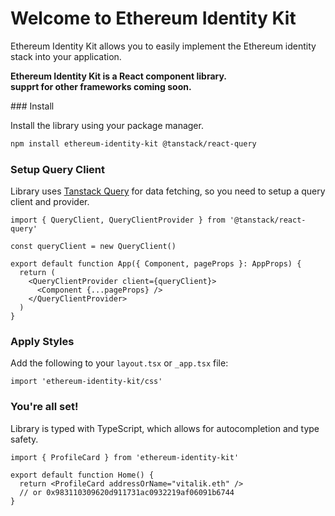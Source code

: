 
# Welcome to Ethereum Identity Kit

Ethereum Identity Kit allows you to easily implement the Ethereum identity stack into your application.

**Ethereum Identity Kit is a React component library.** <br />
**supprt for other frameworks coming soon.**

<Steps>
### Install

Install the library using your package manager.

```sh npm2yarn copy
npm install ethereum-identity-kit @tanstack/react-query
```

### Setup Query Client

Library uses [Tanstack Query](https://tanstack.com/query) for data fetching, so you need to setup a query client and provider.

```tsx copy
import { QueryClient, QueryClientProvider } from '@tanstack/react-query'

const queryClient = new QueryClient()

export default function App({ Component, pageProps }: AppProps) {
  return (
    <QueryClientProvider client={queryClient}>
      <Component {...pageProps} />
    </QueryClientProvider>
  )
}
```

### Apply Styles

Add the following to your `layout.tsx` or `_app.tsx` file:

```tsx copy
import 'ethereum-identity-kit/css'
```

### You're all set!

Library is typed with TypeScript, which allows for autocompletion and type safety.

```tsx copy
import { ProfileCard } from 'ethereum-identity-kit'

export default function Home() {
  return <ProfileCard addressOrName="vitalik.eth" />
  // or 0x983110309620d911731ac0932219af06091b6744
}
```

</Steps>
